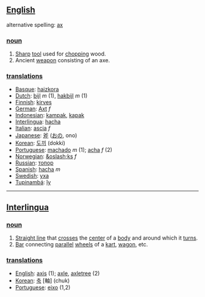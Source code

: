 ==[[English]]==
alternative spelling: [[ax]]

===[[noun]]===
#[[Sharp]] [[tool]] used for [[chop]]ping wood.
#Ancient [[weapon]] consisting of an axe.
===[[translation]]s===
*[[Basque]]: [[haizkora]]
*[[Dutch]]: [[bijl]] ''m'' (1), [[hakbijl]] ''m'' (1)
*[[Finnish]]: [[kirves]]
*[[German]]: [[Axt]] ''f''
*[[Indonesian]]: [[kampak]], [[kapak]]
*[[Interlingua]]: [[hacha]]
*[[Italian]]: [[ascia]] ''f''
*[[Japanese]]: [[斧]] ([[おの]], ono)
*[[Korean]]: [[도끼]] (dokki)
*[[Portuguese]]: [[machado]] ''m'' (1); [[acha]] ''f'' (2)
*[[Norwegian]]: [[&oslash;ks]] ''f''
*[[Russian]]: [[топор]]
*[[Spanish]]: [[hacha]] ''m''
*[[Swedish]]: [[yxa]]
*[[Tupinambá]]: [[îy]]
----

==[[Interlingua]]==
===[[noun]]===
#[[Straight line]] that [[cross]]es the [[center]] of a [[body]] and around which it [[turn]]s.
#[[Bar]] connecting [[parallel]] [[wheel]]s of a [[kart]], [[wagon]], etc.
===[[translation]]s===
*[[English]]: [[axis]] (1); [[axle]], [[axletree]] (2)
*[[Korean]]: [[축]] [軸] (chuk)
*[[Portuguese]]: [[eixo]] (1,2)